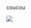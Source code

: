 coucou

![](http://localhost:5001/activities/images/image-ef8af975-9b0f-4f1f-9d1b-4742a7d6680b1703963277067new-parcours-default.jpg)
